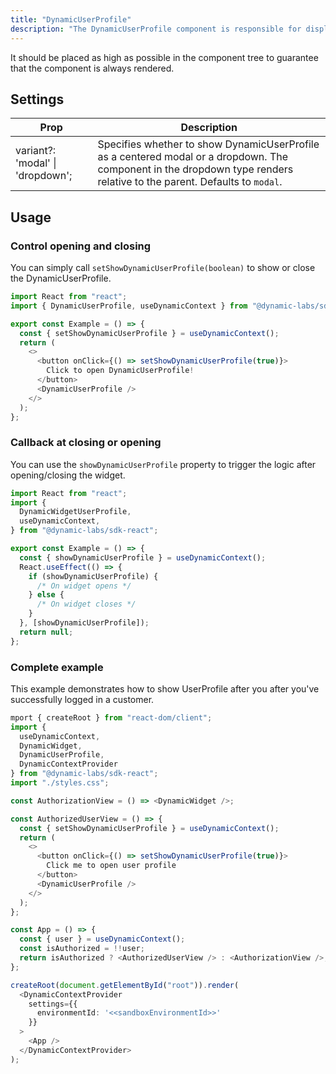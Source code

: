 ```yaml
---
title: "DynamicUserProfile"
description: "The DynamicUserProfile component is responsible for displaying the dialog or dropdown of the user's profile information, connected wallets, and more."
---
```


<Note>
  It should be placed as high as possible in the component tree to guarantee
  that the component is always rendered.
</Note>

## Settings

| Prop                             | Description                                                                                                                                                             |
| -------------------------------- | ----------------------------------------------------------------------------------------------------------------------------------------------------------------------- |
| variant?: 'modal' \| 'dropdown'; | Specifies whether to show DynamicUserProfile as a centered modal or a dropdown. The component in the dropdown type renders relative to the parent. Defaults to `modal`. |

## Usage

### Control opening and closing

You can simply call `setShowDynamicUserProfile(boolean)` to show or close the DynamicUserProfile.

```typescript
import React from "react";
import { DynamicUserProfile, useDynamicContext } from "@dynamic-labs/sdk-react";

export const Example = () => {
  const { setShowDynamicUserProfile } = useDynamicContext();
  return (
    <>
      <button onClick={() => setShowDynamicUserProfile(true)}>
        Click to open DynamicUserProfile!
      </button>
      <DynamicUserProfile />
    </>
  );
};
```

### Callback at closing or opening

You can use the `showDynamicUserProfile` property to trigger the logic after opening/closing the widget.

```typescript
import React from "react";
import {
  DynamicWidgetUserProfile,
  useDynamicContext,
} from "@dynamic-labs/sdk-react";

export const Example = () => {
  const { showDynamicUserProfile } = useDynamicContext();
  React.useEffect(() => {
    if (showDynamicUserProfile) {
      /* On widget opens */
    } else {
      /* On widget closes */
    }
  }, [showDynamicUserProfile]);
  return null;
};
```

### Complete example

This example demonstrates how to show UserProfile after you after you've successfully logged in a customer.

```typescript
mport { createRoot } from "react-dom/client";
import {
  useDynamicContext,
  DynamicWidget,
  DynamicUserProfile,
  DynamicContextProvider
} from "@dynamic-labs/sdk-react";
import "./styles.css";

const AuthorizationView = () => <DynamicWidget />;

const AuthorizedUserView = () => {
  const { setShowDynamicUserProfile } = useDynamicContext();
  return (
    <>
      <button onClick={() => setShowDynamicUserProfile(true)}>
        Click me to open user profile
      </button>
      <DynamicUserProfile />
    </>
  );
};

const App = () => {
  const { user } = useDynamicContext();
  const isAuthorized = !!user;
  return isAuthorized ? <AuthorizedUserView /> : <AuthorizationView />;
};

createRoot(document.getElementById("root")).render(
  <DynamicContextProvider
    settings={{
      environmentId: '<<sandboxEnvironmentId>>'
    }}
  >
    <App />
  </DynamicContextProvider>
);

```
